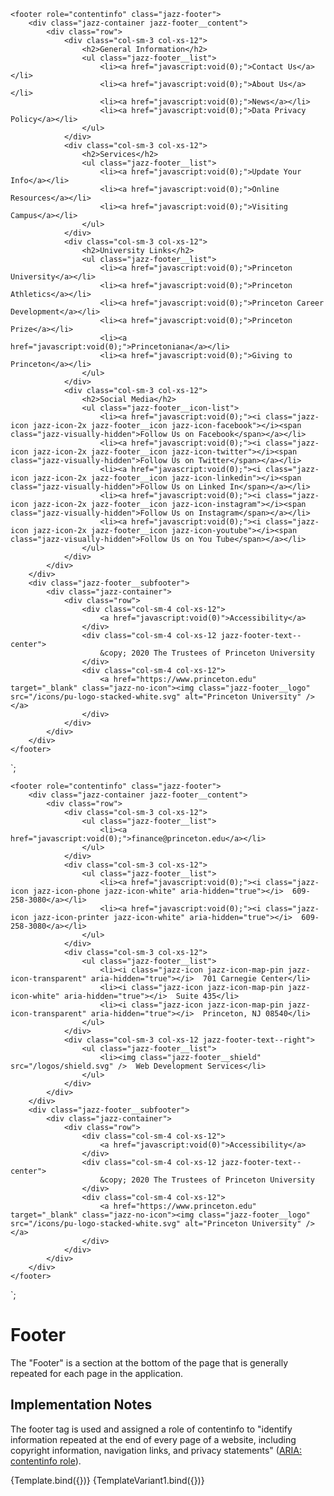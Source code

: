 
<Meta title="Components/Footer" component="Footer" />

    <footer role="contentinfo" class="jazz-footer">
        <div class="jazz-container jazz-footer__content">
            <div class="row">
                <div class="col-sm-3 col-xs-12">
                    <h2>General Information</h2>
                    <ul class="jazz-footer__list">
                        <li><a href="javascript:void(0);">Contact Us</a></li>
                        <li><a href="javascript:void(0);">About Us</a></li>
                        <li><a href="javascript:void(0);">News</a></li>
                        <li><a href="javascript:void(0);">Data Privacy Policy</a></li>
                    </ul>
                </div>
                <div class="col-sm-3 col-xs-12">
                    <h2>Services</h2>
                    <ul class="jazz-footer__list">
                        <li><a href="javascript:void(0);">Update Your Info</a></li>
                        <li><a href="javascript:void(0);">Online Resources</a></li>
                        <li><a href="javascript:void(0);">Visiting Campus</a></li>
                    </ul>
                </div>
                <div class="col-sm-3 col-xs-12">
                    <h2>University Links</h2>
                    <ul class="jazz-footer__list">
                        <li><a href="javascript:void(0);">Princeton University</a></li>
                        <li><a href="javascript:void(0);">Princeton Athletics</a></li>
                        <li><a href="javascript:void(0);">Princeton Career Development</a></li>
                        <li><a href="javascript:void(0);">Princeton Prize</a></li>
                        <li><a href="javascript:void(0);">Princetoniana</a></li>
                        <li><a href="javascript:void(0);">Giving to Princeton</a></li>
                    </ul>
                </div>
                <div class="col-sm-3 col-xs-12">
                    <h2>Social Media</h2>
                    <ul class="jazz-footer__icon-list">
                        <li><a href="javascript:void(0);"><i class="jazz-icon jazz-icon-2x jazz-footer__icon jazz-icon-facebook"></i><span class="jazz-visually-hidden">Follow Us on Facebook</span></a></li>
                        <li><a href="javascript:void(0);"><i class="jazz-icon jazz-icon-2x jazz-footer__icon jazz-icon-twitter"></i><span class="jazz-visually-hidden">Follow Us on Twitter</span></a></li>
                        <li><a href="javascript:void(0);"><i class="jazz-icon jazz-icon-2x jazz-footer__icon jazz-icon-linkedin"></i><span class="jazz-visually-hidden">Follow Us on Linked In</span></a></li>
                        <li><a href="javascript:void(0);"><i class="jazz-icon jazz-icon-2x jazz-footer__icon jazz-icon-instagram"></i><span class="jazz-visually-hidden">Follow Us on Instagram</span></a></li>
                        <li><a href="javascript:void(0);"><i class="jazz-icon jazz-icon-2x jazz-footer__icon jazz-icon-youtube"></i><span class="jazz-visually-hidden">Follow Us on You Tube</span></a></li>
                    </ul>
                </div>
            </div>
        </div>
        <div class="jazz-footer__subfooter">
            <div class="jazz-container">
                <div class="row">
                    <div class="col-sm-4 col-xs-12">
                        <a href="javascript:void(0)">Accessibility</a>
                    </div>
                    <div class="col-sm-4 col-xs-12 jazz-footer-text--center">
                        &copy; 2020 The Trustees of Princeton University
                    </div>
                    <div class="col-sm-4 col-xs-12">
                        <a href="https://www.princeton.edu" target="_blank" class="jazz-no-icon"><img class="jazz-footer__logo" src="/icons/pu-logo-stacked-white.svg" alt="Princeton University" /></a>
                    </div>
                </div>
            </div>
        </div>
    </footer>
`;

    <footer role="contentinfo" class="jazz-footer">
        <div class="jazz-container jazz-footer__content">
            <div class="row">
                <div class="col-sm-3 col-xs-12">
                    <ul class="jazz-footer__list">
                        <li><a href="javascript:void(0);">finance@princeton.edu</a></li>
                    </ul>
                </div>
                <div class="col-sm-3 col-xs-12">
                    <ul class="jazz-footer__list">
                        <li><a href="javascript:void(0);"><i class="jazz-icon jazz-icon-phone jazz-icon-white" aria-hidden="true"></i>  609-258-3080</a></li>
                        <li><a href="javascript:void(0);"><i class="jazz-icon jazz-icon-printer jazz-icon-white" aria-hidden="true"></i>  609-258-3080</a></li>
                    </ul>
                </div>
                <div class="col-sm-3 col-xs-12">
                    <ul class="jazz-footer__list">
                        <li><i class="jazz-icon jazz-icon-map-pin jazz-icon-transparent" aria-hidden="true"></i>  701 Carnegie Center</li>
                        <li><i class="jazz-icon jazz-icon-map-pin jazz-icon-white" aria-hidden="true"></i>  Suite 435</li>
                        <li><i class="jazz-icon jazz-icon-map-pin jazz-icon-transparent" aria-hidden="true"></i>  Princeton, NJ 08540</li>
                    </ul>
                </div>
                <div class="col-sm-3 col-xs-12 jazz-footer-text--right">
                    <ul class="jazz-footer__list">
                        <li><img class="jazz-footer__shield" src="/logos/shield.svg" />  Web Development Services</li>
                    </ul>
                </div>
            </div>
        </div>
        <div class="jazz-footer__subfooter">
            <div class="jazz-container">
                <div class="row">
                    <div class="col-sm-4 col-xs-12">
                        <a href="javascript:void(0)">Accessibility</a>
                    </div>
                    <div class="col-sm-4 col-xs-12 jazz-footer-text--center">
                        &copy; 2020 The Trustees of Princeton University
                    </div>
                    <div class="col-sm-4 col-xs-12">
                        <a href="https://www.princeton.edu" target="_blank" class="jazz-no-icon"><img class="jazz-footer__logo" src="/icons/pu-logo-stacked-white.svg" alt="Princeton University" /></a>
                    </div>
                </div>
            </div>
        </div>
    </footer>
`;

# Footer

The "Footer" is a section at the bottom of the page that is generally repeated for each page in the application.

## Implementation Notes

The footer tag is used and assigned a role of contentinfo to "identify information repeated at the end of every page
of a website, including copyright information, navigation links, and privacy statements" (<a href="https://developer.mozilla.org/en-US/docs/Web/Accessibility/ARIA/Roles/Contentinfo_role">ARIA: contentinfo role</a>).

<Canvas>
    <Story name="Basic" args={{}}>
      {Template.bind({})}
    </Story>
</Canvas>

<Canvas>
    <Story name="Variant1" args={{}}>
      {TemplateVariant1.bind({})}
    </Story>
</Canvas>



